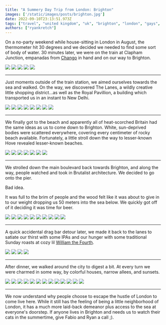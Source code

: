 ```yaml
---
title: "A Summery Day Trip from London: Brighton"
images: ['/static/images/posts/brighton.jpg']
date: 2022-09-10T23:13:51.973Z
tags: ["travel", "united kingdom", "uk", "brighton", "london", "gays", "beach", "europe"]
authors: ["ryankretch"]
---
```

On a no-party weekend while house-sitting in London in August, the thermometer hit 30 degrees and we decided we needed to find some sort of body of water. 30 minutes later, we were on the train at Clapham Junction, empanadas from [Chango](https://chango.co.uk/) in hand and on our way to Brighton. 

![](https://res.cloudinary.com/dofuzeof4/image/upload/q_60/v1662821408/Hedonicity/UK/Brighton/Brighton_1.jpg)
![](https://res.cloudinary.com/dofuzeof4/image/upload/q_60/v1662821408/Hedonicity/UK/Brighton/Brighton_2.jpg)
![](https://res.cloudinary.com/dofuzeof4/image/upload/q_60/v1662821408/Hedonicity/UK/Brighton/Brighton_3.jpg)
![](https://res.cloudinary.com/dofuzeof4/image/upload/q_60/v1662821408/Hedonicity/UK/Brighton/Brighton_4.jpg)
![](https://res.cloudinary.com/dofuzeof4/image/upload/q_60/v1662821408/Hedonicity/UK/Brighton/Brighton_5.jpg)

---
Just moments outside of the train station, we aimed ourselves towards the sea and walked. On the way, we discovered The Lanes, a wildly creative little shopping district...as well as the Royal Pavillion, a building which transported us in an instant to New Delhi.

![](https://res.cloudinary.com/dofuzeof4/image/upload/q_60/v1662821408/Hedonicity/UK/Brighton/Brighton_6.jpg)
![](https://res.cloudinary.com/dofuzeof4/image/upload/q_60/v1662821408/Hedonicity/UK/Brighton/Brighton_7.jpg)
![](https://res.cloudinary.com/dofuzeof4/image/upload/q_60/v1662821408/Hedonicity/UK/Brighton/Brighton_8.jpg)
![](https://res.cloudinary.com/dofuzeof4/image/upload/q_60/v1662821408/Hedonicity/UK/Brighton/Brighton_9.jpg)
![](https://res.cloudinary.com/dofuzeof4/image/upload/q_60/v1662821408/Hedonicity/UK/Brighton/Brighton_10.jpg)
![](https://res.cloudinary.com/dofuzeof4/image/upload/q_60/v1662821408/Hedonicity/UK/Brighton/Brighton_11.jpg)
![](https://res.cloudinary.com/dofuzeof4/image/upload/q_60/v1662821408/Hedonicity/UK/Brighton/Brighton_12.jpg)
![](https://res.cloudinary.com/dofuzeof4/image/upload/q_60/v1662821408/Hedonicity/UK/Brighton/Brighton_13.jpg)

---
We finally got to the beach and apparently all of heat-scorched Britain had the same ideas as us to come down to Brighton. White, sun-deprived bodies were scattered everywhere, covering every centimeter of rocky beach available. Fortunately, a little stroll down the way to lesser-known Hove revealed lesser-known beaches.

![](https://res.cloudinary.com/dofuzeof4/image/upload/q_60/v1662821408/Hedonicity/UK/Brighton/Brighton_14.jpg)
![](https://res.cloudinary.com/dofuzeof4/image/upload/q_60/v1662821408/Hedonicity/UK/Brighton/Brighton_15.jpg)
![](https://res.cloudinary.com/dofuzeof4/image/upload/q_60/v1662821408/Hedonicity/UK/Brighton/Brighton_16.jpg)
![](https://res.cloudinary.com/dofuzeof4/image/upload/q_60/v1662821408/Hedonicity/UK/Brighton/Brighton_17.jpg)
![](https://res.cloudinary.com/dofuzeof4/image/upload/q_60/v1662821408/Hedonicity/UK/Brighton/Brighton_18.jpg)
![](https://res.cloudinary.com/dofuzeof4/image/upload/q_60/v1662821408/Hedonicity/UK/Brighton/Brighton_19.jpg)
![](https://res.cloudinary.com/dofuzeof4/image/upload/q_60/v1662821408/Hedonicity/UK/Brighton/Brighton_20.jpg)

---
We strolled down the main boulevard back towards Brighton, and along the way, people watched and took in Brutalist architecture. We decided to go onto the pier. 

Bad idea. 

It was full to the brim of people and the wood felt like it was about to give in to our weight dropping us 50 meters into the sea below. We quickly got off of it deciding it was time for beer. 

![](https://res.cloudinary.com/dofuzeof4/image/upload/q_60/v1662821408/Hedonicity/UK/Brighton/Brighton_21.jpg)
![](https://res.cloudinary.com/dofuzeof4/image/upload/q_60/v1662821408/Hedonicity/UK/Brighton/Brighton_22.jpg)
![](https://res.cloudinary.com/dofuzeof4/image/upload/q_60/v1662821408/Hedonicity/UK/Brighton/Brighton_23.jpg)
![](https://res.cloudinary.com/dofuzeof4/image/upload/q_60/v1662821408/Hedonicity/UK/Brighton/Brighton_24.jpg)
![](https://res.cloudinary.com/dofuzeof4/image/upload/q_60/v1662821408/Hedonicity/UK/Brighton/Brighton_25.jpg)
![](https://res.cloudinary.com/dofuzeof4/image/upload/q_60/v1662821408/Hedonicity/UK/Brighton/Brighton_26.jpg)
![](https://res.cloudinary.com/dofuzeof4/image/upload/q_60/v1662821408/Hedonicity/UK/Brighton/Brighton_27.jpg)
![](https://res.cloudinary.com/dofuzeof4/image/upload/q_60/v1662821408/Hedonicity/UK/Brighton/Brighton_28.jpg)
![](https://res.cloudinary.com/dofuzeof4/image/upload/q_60/v1662821408/Hedonicity/UK/Brighton/Brighton_29.jpg)
![](https://res.cloudinary.com/dofuzeof4/image/upload/q_60/v1662821408/Hedonicity/UK/Brighton/Brighton_30.jpg)

---
A quick accidental drag bar detour later, we made it back to the lanes to satiate our thirst with some IPAs and our hunger with some traditional Sunday roasts at cozy lil [William the Fourth](https://williamthefourth.pub/). 

![](https://res.cloudinary.com/dofuzeof4/image/upload/q_60/v1662821408/Hedonicity/UK/Brighton/Brighton_31.jpg)
![](https://res.cloudinary.com/dofuzeof4/image/upload/q_60/v1662821408/Hedonicity/UK/Brighton/Brighton_32.jpg)
![](https://res.cloudinary.com/dofuzeof4/image/upload/q_60/v1662821408/Hedonicity/UK/Brighton/Brighton_33.jpg)
![](https://res.cloudinary.com/dofuzeof4/image/upload/q_60/v1662821408/Hedonicity/UK/Brighton/Brighton_34.jpg)

---
After dinner, we walked around the city to digest a bit. At every turn we were charmed in some way, by colorful houses, narrow allees, and sunsets.

![](https://res.cloudinary.com/dofuzeof4/image/upload/q_60/v1662821408/Hedonicity/UK/Brighton/Brighton_35.jpg)
![](https://res.cloudinary.com/dofuzeof4/image/upload/q_60/v1662821408/Hedonicity/UK/Brighton/Brighton_36.jpg)
![](https://res.cloudinary.com/dofuzeof4/image/upload/q_60/v1662821408/Hedonicity/UK/Brighton/Brighton_37.jpg)
![](https://res.cloudinary.com/dofuzeof4/image/upload/q_60/v1662821408/Hedonicity/UK/Brighton/Brighton_38.jpg)
![](https://res.cloudinary.com/dofuzeof4/image/upload/q_60/v1662821408/Hedonicity/UK/Brighton/Brighton_39.jpg)
![](https://res.cloudinary.com/dofuzeof4/image/upload/q_60/v1662821408/Hedonicity/UK/Brighton/Brighton_40.jpg)
![](https://res.cloudinary.com/dofuzeof4/image/upload/q_60/v1662821408/Hedonicity/UK/Brighton/Brighton_41.jpg)
![](https://res.cloudinary.com/dofuzeof4/image/upload/q_60/v1662821408/Hedonicity/UK/Brighton/Brighton_42.jpg)
![](https://res.cloudinary.com/dofuzeof4/image/upload/q_60/v1662821408/Hedonicity/UK/Brighton/Brighton_43.jpg)
![](https://res.cloudinary.com/dofuzeof4/image/upload/q_60/v1662821408/Hedonicity/UK/Brighton/Brighton_44.jpg)
![](https://res.cloudinary.com/dofuzeof4/image/upload/q_60/v1662821408/Hedonicity/UK/Brighton/Brighton_45.jpg)
![](https://res.cloudinary.com/dofuzeof4/image/upload/q_60/v1662821408/Hedonicity/UK/Brighton/Brighton_46.jpg)
![](https://res.cloudinary.com/dofuzeof4/image/upload/q_60/v1662821408/Hedonicity/UK/Brighton/Brighton_47.jpg)

---
We now understand why people choose to escape the hustle of London to come live here. While it still has the feeling of being a little neighborhood of London, it has a much more laid-back demeanor plus access to the sea at everyone's doorstep. If anyone lives in Brighton and needs us to watch their cats in the summertime, give Fabio and Ryan a call ;).